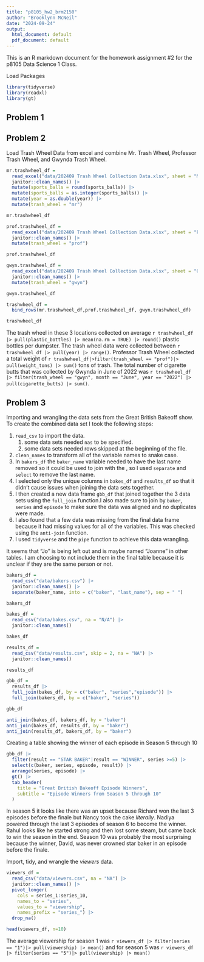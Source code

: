```yaml
---
title: "p8105_hw2_brm2150"
author: "Brooklynn McNeil"
date: "2024-09-24"
output:
  html_document: default
  pdf_document: default
---
```


This is an R markdown document for the homework assignment #2 for the p8105 Data Science 1 Class.

Load Packages

```r
library(tidyverse)
library(readxl)
library(gt)
```

## Problem 1

## Problem 2

Load Trash Wheel Data from excel and combine Mr. Trash Wheel, Professor Trash Wheel, and Gwynda Trash Wheel.

```r
mr.trashwheel_df = 
  read_excel("data/202409 Trash Wheel Collection Data.xlsx", sheet = "Mr. Trash Wheel", range = "A2:N653", na = "") |>
  janitor::clean_names() |>
  mutate(sports_balls = round(sports_balls)) |>
  mutate(sports_balls = as.integer(sports_balls)) |>
  mutate(year = as.double(year)) |>
  mutate(trash_wheel = "mr")

mr.trashwheel_df

prof.trashwheel_df =  
  read_excel("data/202409 Trash Wheel Collection Data.xlsx", sheet = "Professor Trash Wheel", range = "A2:M120", na = "") |>
  janitor::clean_names() |>
  mutate(trash_wheel = "prof") 

prof.trashwheel_df

gwyn.trashwheel_df = 
  read_excel("data/202409 Trash Wheel Collection Data.xlsx", sheet = "Gwynnda Trash Wheel", range = "A2:L265", na = "") |>
  janitor::clean_names() |>
  mutate(trash_wheel = "gwyn") 

gwyn.trashwheel_df

trashwheel_df = 
  bind_rows(mr.trashwheel_df,prof.trashwheel_df, gwyn.trashwheel_df)

trashwheel_df
```

The trash wheel in these 3 locations collected on average `r trashwheel_df |> pull(plastic_bottles) |> mean(na.rm = TRUE) |> round()` plastic bottles per dumpster. The trash wheel data were collected between `r trashwheel_df |> pull(year) |> range()`. Professor Trash Wheel collected a total weight of `r trashwheel_df|>filter(trash_wheel == "prof")|> pull(weight_tons) |> sum()` tons of trash. The total number of cigarette butts that was collected by Gwynda in June of 2022 was `r trashwheel_df |> filter(trash_wheel == "gwyn", month == "June", year == "2022") |> pull(cigarette_butts) |> sum()`.

## Problem 3

Importing and wrangling the data sets from the Great British Bakeoff show. To create the combined data set I took the following steps:

1.  `read_csv` to import the data.
    1.  some data sets needed `nas` to be specified.
    2.  some data sets needed rows skipped at the beginning of the file.
2.  `clean_names` to transform all of the variable names to snake case.
3.  In `bakers_df` the `baker_name` variable needed to have the last name removed so it could be used to join with the , so I used `separate` and `select` to remove the last name.
4.  I selected only the unique columns in `bakes_df` and `results_df` so that it didn't cause issues when joining the data sets together.
5.  I then created a new data frame `gbb_df` that joined together the 3 data sets using the `full_join` function.I also made sure to join by `baker`, `series` and `episode` to make sure the data was aligned and no duplicates were made.
6.  I also found that a few data was missing from the final data frame because it had missing values for all of the variables. This was checked using the `anti-join` function.
7.  I used `tidyverse` and the `pipe` function to achieve this data wrangling.


It seems that "Jo" is being left out and is maybe named "Joanne" in other tables. I am choosing to not include them in the final table because it is unclear if they are the same person or not. 

```r
bakers_df =
  read_csv("data/bakers.csv") |>
  janitor::clean_names() |>
  separate(baker_name, into = c("baker", "last_name"), sep = " ")

bakers_df

bakes_df = 
  read_csv("data/bakes.csv", na = "N/A") |>
  janitor::clean_names()

bakes_df

results_df = 
  read_csv("data/results.csv", skip = 2, na = "NA") |>
  janitor::clean_names()

results_df

gbb_df = 
  results_df |>
  full_join(bakes_df, by = c("baker", "series","episode")) |>
  full_join(bakers_df, by = c("baker", "series")) 

gbb_df

anti_join(bakes_df, bakers_df, by = "baker")
anti_join(bakes_df, results_df, by = "baker")
anti_join(results_df, bakers_df, by = "baker")
```

Creating a table showing the winner of each episode in Season 5 through 10

```r
gbb_df |>
  filter(result == "STAR BAKER"|result == "WINNER", series >=5) |>
  select(c(baker, series, episode, result)) |>
  arrange(series, episode) |>
  gt() |>
  tab_header(
    title = "Great British Bakeoff Episode Winners",
    subtitle = "Episode Winners from Season 5 through 10"
  )
```
In season 5 it looks like there was an upset because Richard won the last 3 episodes before the finale but Nancy took the cake *literally*. Nadiya powered through the last 3 episodes of season 6 to become the winner. Rahul looks like he started strong and then lost some steam, but came back to win the season in the end. Season 10 was probably the most surprising because the winner, David, was never crowned star baker in an episode before the finale. 


Import, tidy, and wrangle the *viewers* data.
```r
viewers_df = 
  read_csv("data/viewers.csv", na = "NA") |>
  janitor::clean_names() |>
  pivot_longer(
    cols = series_1:series_10, 
    names_to = "series", 
    values_to = "viewership",
    names_prefix = "series_") |>
  drop_na()

head(viewers_df, n=10)
```
The average viewership for season 1 was `r viewers_df |> filter(series == "1")|> pull(viewership) |> mean()` and for season 5 was `r viewers_df |> filter(series == "5")|> pull(viewership) |> mean()`
